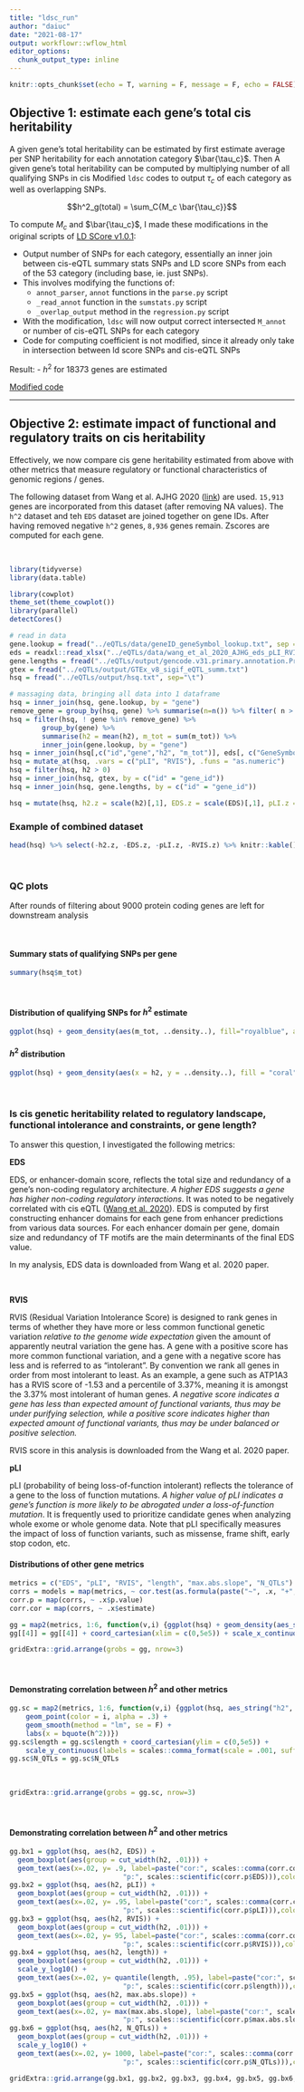 ```yaml
---
title: "ldsc_run"
author: "daiuc"
date: "2021-08-17"
output: workflowr::wflow_html
editor_options: 
  chunk_output_type: inline
---
```



```r
knitr::opts_chunk$set(echo = T, warning = F, message = F, echo = FALSE)
```


## Objective 1: estimate each gene's total cis heritability

A given gene's total heritability can be estimated by first estimate average per SNP heritability for each annotation category $\bar{\tau_c}$. Then A given gene's total heritability can be computed by multiplying number of all qualifying SNPs in cis
Modified `ldsc` codes to output $\tau_c$ of each category as well as overlapping SNPs. 



$$h^2_g(total) = \sum_C{M_c \bar{\tau_c}}$$

To compute $M_c$ and $\bar{\tau_c}$, I made these modifications in the original scripts of [LD SCore v1.0.1](https://github.com/bulik/ldsc):

- Output number of SNPs for each category, essentially an inner join between cis-eQTL summary stats SNPs and LD score SNPs from each of the 53 category (including base, ie. just SNPs). 
- This involves modifying the functions of:
    - `annot_parser`, `annot` functions in the `parse.py` script
    - `_read_annot` function in the `sumstats.py` script
    - `_overlap_output` method in the `regression.py` script
- With the modification, `ldsc` will now output correct intersected `M_annot` or number of cis-eQTL SNPs for each category
- Code for computing coefficient is not modified, since it already only take in intersection between ld score SNPs and cis-eQTL SNPs

Result:
- $h^2$ for 18373 genes are estimated


[Modified code](modified_code.html)


---


## Objective 2: estimate impact of functional and regulatory traits on cis heritability

Effectively, we now compare cis gene heritability estimated from above with other metrics that measure regulatory or functional characteristics of genomic regions / genes.

The following dataset from Wang et al. AJHG 2020 ([link](https://doi.org/10.1016/j.ajhg.2020.01.012)) are used. `15,913` genes are incorporated from this dataset (after removing NA values). The `h^2` dataset and teh `EDS` dataset are joined together on gene IDs. After having removed negative `h^2` genes, `8,936` genes remain. Zscores are computed for each gene. 




<br> 


```r
library(tidyverse)
library(data.table)

library(cowplot)
theme_set(theme_cowplot())
library(parallel)
detectCores()
```


```r
# read in data
gene.lookup = fread("../eQTLs/data/geneID_geneSymbol_lookup.txt", sep = "\t", col.names = c("id","gene"))
eds = readxl::read_xlsx("../eQTLs/data/wang_et_al_2020_AJHG_eds_pLI_RVIS.xlsx")
gene.lengths = fread("../eQTLs/output/gencode.v31.primary.annotation.Protein_coding_gene_length.txt")
gtex = fread("../eQTLs/output/GTEx_v8_sigif_eQTL_summ.txt")
hsq = fread("../eQTLs/output/hsq.txt", sep="\t")
```


```r
# massaging data, bringing all data into 1 dataframe
hsq = inner_join(hsq, gene.lookup, by = "gene")
remove_gene = group_by(hsq, gene) %>% summarise(n=n()) %>% filter( n > 2) %>% pull(gene)
hsq = filter(hsq, ! gene %in% remove_gene) %>% 
        group_by(gene) %>% 
        summarise(h2 = mean(h2), m_tot = sum(m_tot)) %>%
        inner_join(gene.lookup, by = "gene")
hsq = inner_join(hsq[,c("id","gene","h2", "m_tot")], eds[, c("GeneSymbol", "EDS","pLI","RVIS")], by = c("id" = "GeneSymbol"))
hsq = mutate_at(hsq, .vars = c("pLI", "RVIS"), .funs = "as.numeric")
hsq = filter(hsq, h2 > 0)
hsq = inner_join(hsq, gtex, by = c("id" = "gene_id"))
hsq = inner_join(hsq, gene.lengths, by = c("id" = "gene_id"))
```

```r
hsq = mutate(hsq, h2.z = scale(h2)[,1], EDS.z = scale(EDS)[,1], pLI.z = scale(pLI)[,1], RVIS.z = scale(RVIS)[,1])
```


### Example of combined dataset

```r
head(hsq) %>% select(-h2.z, -EDS.z, -pLI.z, -RVIS.z) %>% knitr::kable() %>% kableExtra::kable_styling()
```

<br>


### QC plots

After rounds of filtering about 9000 protein coding genes are left for downstream analysis



<br>

#### Summary stats of qualifying SNPs per gene

```r
summary(hsq$m_tot)
```

<br>

#### Distribution of qualifying SNPs for $h^2$ estimate

```r
ggplot(hsq) + geom_density(aes(m_tot, ..density..), fill="royalblue", alpha=.5) + labs(x = bquote(M[tot]))
```


#### $h^2$ distribution

```r
ggplot(hsq) + geom_density(aes(x = h2, y = ..density..), fill = "coral", alpha = .5) + labs(x = bquote(h^2))
```

<br>

### Is cis genetic heritability related to regulatory landscape, functional intolerance and constraints, or gene length?


To answer this question, I investigated the following metrics:

**EDS**

EDS, or enhancer-domain score, reflects the total size and redundancy of a gene's non-coding regulatory architecture. *A higher EDS suggests a gene has higher non-coding regulatory interactions*. It was noted to be negatively correlated with cis eQTL ([Wang et al. 2020](https://doi.org/10.1016/j.ajhg.2020.01.012)). EDS is computed by first constructing enhancer domains for each gene from enhancer predictions from various data sources. For each enhancer domain per gene, domain size and redundancy of TF motifs are the main determinants of the final EDS value.

In my analysis, EDS data is downloaded from Wang et al. 2020 paper.


<br>

**RVIS**

RVIS (Residual Variation Intolerance Score) is designed to rank genes in terms of whether they have more or less common functional genetic variation *relative to the genome wide expectation* given the amount of apparently neutral variation the gene has. A gene with a positive score has more common functional variation, and a gene with a negative score has less and is referred to as "intolerant". By convention we rank all genes in order from most intolerant to least. As an example, a gene such as ATP1A3 has a RVIS score of -1.53 and a percentile of 3.37%, meaning it is amongst the 3.37% most intolerant of human genes. *A negative score indicates a gene has less than expected amount of functional variants, thus may be under purifying selection, while a positive score indicates higher than expected amount of functional variants, thus may be under balanced or positive selection.*

RVIS score in this analysis is downloaded from the Wang et al. 2020 paper.

**pLI**

pLI (probability of being loss-of-function intolerant) reflects the tolerance of a gene to the loss of function mutations. *A higher value of pLI indicates a gene's function is more likely to be abrogated under a loss-of-function mutation*. It is frequently used to prioritize candidate genes when analyzing whole exome or whole genome data. Note that pLI specifically measures the impact of loss of function variants, such as missense, frame shift, early stop codon, etc. 


#### Distributions of other gene metrics
```r
metrics = c("EDS", "pLI", "RVIS", "length", "max.abs.slope", "N_QTLs") %>% set_names
corrs = models = map(metrics, ~ cor.test(as.formula(paste("~", .x, "+", "h2")), data = hsq), method = "spearman")
corr.p = map(corrs, ~ .x$p.value)
corr.cor = map(corrs, ~ .x$estimate)
```

```r
gg = map2(metrics, 1:6, function(v,i) {ggplot(hsq) + geom_density(aes_string(v, "..density.."), fill = i, alpha = .5)})
gg[[4]] = gg[[4]] + coord_cartesian(xlim = c(0,5e5)) + scale_x_continuous(labels = scales::comma_format(scale = .001, suffix = "Kb"))
```

```r
gridExtra::grid.arrange(grobs = gg, nrow=3)
```


<br>

#### Demonstrating correlation between $h^2$ and other metrics

```r

gg.sc = map2(metrics, 1:6, function(v,i) {ggplot(hsq, aes_string("h2", v)) + 
    geom_point(color = i, alpha = .3) + 
    geom_smooth(method = "lm", se = F) +
    labs(x = bquote(h^2))})
gg.sc$length = gg.sc$length + coord_cartesian(ylim = c(0,5e5)) + 
    scale_y_continuous(labels = scales::comma_format(scale = .001, suffix = "Kb")) + geom_smooth(color = "red", se = F)
gg.sc$N_QTLs = gg.sc$N_QTLs
```



<br>

```r
gridExtra::grid.arrange(grobs = gg.sc, nrow=3)
```

<br>


#### Demonstrating correlation between $h^2$ and other metrics

```r

gg.bx1 = ggplot(hsq, aes(h2, EDS)) +
  geom_boxplot(aes(group = cut_width(h2, .01))) +
  geom_text(aes(x=.02, y= .9, label=paste("cor:", scales::comma(corr.cor$EDS, accuracy = .01), 
                            "p:", scales::scientific(corr.p$EDS))),color = 'blue')
gg.bx2 = ggplot(hsq, aes(h2, pLI)) +
  geom_boxplot(aes(group = cut_width(h2, .01))) +
  geom_text(aes(x=.02, y= .95, label=paste("cor:", scales::comma(corr.cor$pLI, accuracy = .01), 
                            "p:", scales::scientific(corr.p$pLI))),color = 'blue')
gg.bx3 = ggplot(hsq, aes(h2, RVIS)) +
  geom_boxplot(aes(group = cut_width(h2, .01))) +
  geom_text(aes(x=.02, y= 95, label=paste("cor:", scales::comma(corr.cor$RVIS, accuracy = .01), 
                            "p:", scales::scientific(corr.p$RVIS))),color = 'blue')
gg.bx4 = ggplot(hsq, aes(h2, length)) +
  geom_boxplot(aes(group = cut_width(h2, .01))) +
  scale_y_log10() +
  geom_text(aes(x=.02, y= quantile(length, .95), label=paste("cor:", scales::comma(corr.cor$length, accuracy = .01), 
                            "p:", scales::scientific(corr.p$length))),color = 'blue')
gg.bx5 = ggplot(hsq, aes(h2, max.abs.slope)) +
  geom_boxplot(aes(group = cut_width(h2, .01))) +
  geom_text(aes(x=.02, y= max(max.abs.slope), label=paste("cor:", scales::comma(corr.cor$max.abs.slope, accuracy = .01), 
                            "p:", scales::scientific(corr.p$max.abs.slope))),color = 'blue')
gg.bx6 = ggplot(hsq, aes(h2, N_QTLs)) +
  geom_boxplot(aes(group = cut_width(h2, .01))) +
  scale_y_log10() +
  geom_text(aes(x=.02, y= 1000, label=paste("cor:", scales::comma(corr.cor$N_QTLs, accuracy = .01), 
                            "p:", scales::scientific(corr.p$N_QTLs))),color = 'blue')
```

```r
gridExtra::grid.arrange(gg.bx1, gg.bx2, gg.bx3, gg.bx4, gg.bx5, gg.bx6, nrow=3)
```



